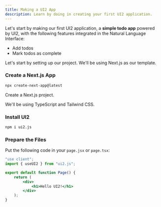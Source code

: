 ```yaml
---
title: Making a UI2 App
description: Learn by doing in creating your first UI2 application.
---
```



Let's start by making our first UI2 application, a **simple todo app** powered by UI2, with the following features integrated in the Natural Language Interface:

- Add todos
- Mark todos as complete

Let's start by setting up our project. We'll be using Next.js as our template.

<Steps>
<Step>
 
### Create a Next.js App

```sh
npx create-next-app@latest
```

Create a Next.js project.

We'll be using TypeScript and Tailwind CSS.

</Step>
 
<Step>
 
### Install UI2

```sh
npm i ui2.js
```

</Step>

<Step>
 
### Prepare the Files

Put the following code in your `page.jsx` or `page.tsx`:

```jsx
"use client";
import { useUI2 } from "ui2.js";

export default function Page() {
	return (
		<div>
			<h1>Hello UI2!</h1>
		</div>
	);
}
```

</Step>
</Steps>
